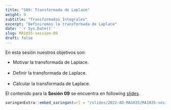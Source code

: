 ```yaml
---
title: "S09: Transformada de Laplace"
weight: 9
subtitle: "Transformadas Integrales"
excerpt: "Definiremos la transformada de Laplace"
date: '`r Sys.Date()`'
slug: MA1035-session-09
draft: false
---
```


En esta sesión nuestros objetivos son:


* Motivar la transformada de Laplace. <br/><br/>
* Definir la transformada de Laplace. <br/><br/>
* Calcular la transformada de Laplace.

El contenido para la **Sesión 09** se encuentra en following [slides](/slides/2022-AD-MA1035/MA1035-sesion-09).

```r
xaringanExtra::embed_xaringan(url = "/slides/2022-AD-MA1035/MA1035-sesion-09", ratio = "4:3")
```